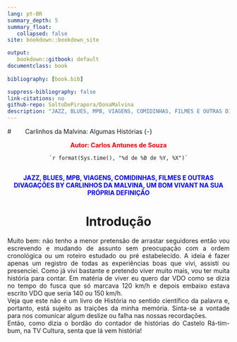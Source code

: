 ```yaml
---
lang: pt-BR
summary_depth: 5
summary_float:
   collapsed: false
site: bookdown::bookdown_site

output: 
   bookdown::gitbook: default
documentclass: book
  
bibliography: [book.bib]

suppress-bibliography: false
link-citations: no
github-repo: SaltoDePirapora/DonaMalvina
description: "JAZZ, BLUES, MPB, VIAGENS, COMIDINHAS, FILMES E OUTRAS DIVAGAÇÕES BY CARLINHOS DA MALVINA, UM BOM VIVANT NA SUA PRÓPRIA DEFINIÇÃO"
---
```


#        Carlinhos da Malvina: Algumas Histórias    {-}

<center>
<span style="color:red">**Autor: Carlos Antunes de Souza** 
```
`r format(Sys.time(), "%d de %B de %Y, %X")`
```
##  {-}
<center>
<span style="color:blue">**JAZZ, BLUES, MPB, VIAGENS, COMIDINHAS, FILMES E OUTRAS DIVAGAÇÕES BY CARLINHOS DA MALVINA, UM BOM VIVANT NA SUA PRÓPRIA DEFINIÇÃO**
</center>

# Introdução
<div style="text-align: justify">
Muito bem: não tenho a menor pretensão de arrastar seguidores então vou escrevendo e mudando de assunto sem preocupação com a ordem cronológica ou um roteiro estudado ou pré estabelecido. A ideia é fazer apenas um registro de todas as experiências boas que vivi, assisti ou presenciei. Como já vivi bastante e pretendo viver muito mais, vou ter muita história para contar. Em matéria de viver eu quero dar VDO como se dizia no tempo do fusca que só marcava 120 km/h e depois embaixo estava escrito VDO que seria 140 ou 150 km/h.      
Veja que este não é um livro de História no sentido científico da palavra e, portanto, está sujeito as traições da minha memória. Sinta-se a vontade para nos comunicar algum deslize ou falha nas nossas recordações.     
Então, como dizia o bordão do contador de histórias do Castelo Rá-tim-bum, na TV Cultura, senta que lá vem história!       

